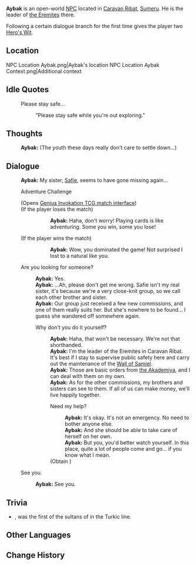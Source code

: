 {{Meta
<!-- Remove this template after adding the missing info -->
|missing_NPC_profile  = yes
}}
{{Character Infobox
|type             = Open-World NPC
|image            = NPC Aybak.png
|region           = Sumeru
|location         = Sumeru
|affiliation      = The Eremites
|title            = Eremite Mercenary

|ancestry         = <!-- Clan/family -->
|father           = 
|mother           = 
|spouse           = 
|sibling          = 
|child            = 
|relative         = 

|voiceEN          = 
|voiceCN          = 
|voiceJP          = 
|dialoguereward   = {{Card|Hero's Wit|2}}
}}
'''Aybak''' is an open-world [[NPC]] located in [[Caravan Ribat]], [[Sumeru]]. He is the leader of [[the Eremites]] there.

Following a certain dialogue branch for the first time gives the player two [[Hero's Wit]].

==Location==
<gallery>
NPC Location Aybak.png|Aybak's location
NPC Location Aybak Context.png|Additional context
</gallery>
<!--
==Profile==
Detailed story/lore information goes here.
''(To be added.)''

===Appearance===
Keep appearance section short and concise. Limit to 2 paragraphs with 3-4 sentences each.
''(To be added.)''

==Quests and Events==
{{Quests and Events}}
-->
==Idle Quotes==
{{Dialogue Start}}
:{{DIcon|Idle}} Please stay safe...
::{{A|VO Aybak 01.ogg}} "Please stay safe while you're out exploring."
{{Dialogue End}}

==Thoughts==
{{All Schemes to Know Explanation|name=Aybak}}
{{Dialogue Start}}
:{{A|VO Aybak All Schemes to Know 01.ogg}} '''Aybak:''' (The youth these days really don't care to settle down...)
{{Dialogue End}}

==Dialogue==
{{Dialogue Start}}
:'''Aybak:''' My sister, [[Safie]], seems to have gone missing again...
:{{DIcon|TCG}} Adventure Challenge
:;(Opens [[Genius Invokation TCG/Stage/Aybak/Diplomacy's End|Genius Invokation TCG match interface]])
:;(If the player loses the match)
:::'''Aybak:''' Haha, don't worry! Playing cards is like adventuring. Some you win, some you lose!
:;(If the player wins the match)
:::'''Aybak:''' Wow, you dominated the game! Not surprised I lost to a natural like you.
:{{DIcon}} Are you looking for someone?
::'''Aybak:''' Yes.
::'''Aybak:''' ...Ah, please don't get me wrong. Safie isn't my real sister, it's because we're a very close-knit group, so we call each other brother and sister.
::'''Aybak:''' Our group just received a few new commissions, and one of them really suits her. But she's nowhere to be found... I guess she wandered off somewhere again.
::{{DIcon}} Why don't you do it yourself?
:::'''Aybak:''' Haha, that won't be necessary. We're not that shorthanded.
:::'''Aybak:''' I'm the leader of the Eremites in Caravan Ribat. It's best if I stay to supervise public safety here and carry out the maintenance of the [[Wall of Samiel]].
:::'''Aybak:''' Those are basic orders from [[Sumeru Akademiya|the Akademiya]], and I can deal with them on my own.
:::'''Aybak:''' As for the other commissions, my brothers and sisters can see to them. If all of us can make money, we'll live happily together.
:::{{DIcon|Reward}} Need my help?
::::'''Aybak:''' It's okay. It's not an emergency. No need to bother anyone else.
::::'''Aybak:''' And she should be able to take care of herself on her own.
::::'''Aybak:''' But you, you'd better watch yourself. In this place, quite a lot of people come and go... if you know what I mean.
:::;(Obtain {{Item|Hero's Wit|20|x=2}})
:{{DIcon}} See you.
::'''Aybak:''' See you.
{{Dialogue End}}
<!--
==Event Dialogue==
===Event Name===
{{Dialogue Start}}
:'''{{subst:PAGENAME}}:'''
{{Dialogue End}}
-->

==Trivia==
* {{w|Aybak}}, was the first of the {{w|Mamluk}} sultans of {{w|Mamluk Sultanate|Egypt}} in the Turkic {{w|Bahri Mamluks|Bahri}} line.

==Other Languages==
{{Other Languages
|default_hidden = 1
|en      = Aybak
|zhs     = 阿巴克
|zhs_rm  = Ābākè
|zht     = 阿巴克
|zht_rm  = Ābākè
|ja      = アイバク
|ja_rm   = Aibaku
|ko      = 아이벡
|es      = Aybak
|fr      = Aybak
|ru      = Айбак
|th      = Aybak
|vi      = Aybak
|de      = Aybak
|id      = Aybak
|pt      = Aybak
|tr      = Aybak
|it      = Aybak
}}

==Change History==
{{Change History|3.0}}
<!--
==References==
{{Reflist}}
-->